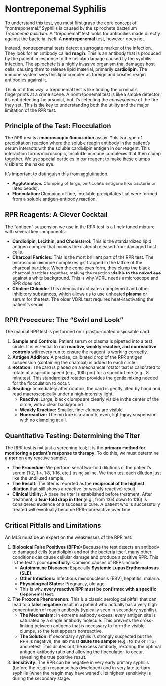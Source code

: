 # Nontreponemal Syphilis {-}

To understand this test, you must first grasp the core concept of "nontreponemal." Syphilis is caused by the spirochete bacterium *Treponema pallidum*. A "treponemal" test looks for antibodies made directly against the bacteria itself. A **nontreponemal** test, however, does not.

Instead, nontreponemal tests detect a surrogate marker of the infection. They look for an antibody called **reagin**. This is an antibody that is produced by the patient in response to the cellular damage caused by the syphilis infection. The spirochete is a highly invasive organism that damages host cells, causing them to release lipid material, primarily **cardiolipin**. The immune system sees this lipid complex as foreign and creates reagin antibodies against it.

Think of it this way: a treponemal test is like finding the criminal's fingerprints at a crime scene. A nontreponemal test is like a smoke detector; it's not detecting the arsonist, but it's detecting the *consequence* of the fire they set. This is the key to understanding both the utility and the major limitation of the RPR test.

## **Principle of the Test: Flocculation** {-}

The RPR test is a **macroscopic flocculation** assay. This is a type of precipitation reaction where the soluble reagin antibody in the patient's serum interacts with the soluble cardiolipin antigen in our reagent. This interaction forms microscopic, insoluble immune complexes that then clump together. We use special particles in our reagent to make these clumps visible to the naked eye.

It's important to distinguish this from agglutination.

*   **Agglutination:** Clumping of large, particulate antigens (like bacteria or latex beads).
*   **Flocculation:** Clumping of fine, insoluble precipitates that were formed from a soluble antigen-antibody reaction.

## **RPR Reagents: A Clever Cocktail** {-}

The "antigen" suspension we use in the RPR test is a finely tuned mixture with several key components:

*   **Cardiolipin, Lecithin, and Cholesterol:** This is the standardized lipid antigen complex that mimics the material released from damaged host cells.
*   **Charcoal Particles:** This is the most brilliant part of the RPR test. The microscopic immune complexes get trapped in the lattice of the charcoal particles. When the complexes form, they clump the black charcoal particles together, making the reaction **visible to the naked eye** against a white background. This is why VDRL needs a microscope and RPR does not.
*   **Choline Chloride:** This chemical inactivates complement and other inhibitory substances, which allows us to use unheated **plasma** or serum for the test. The older VDRL test requires heat-inactivating the patient's serum.

## **RPR Procedure: The "Swirl and Look"** {-}

The manual RPR test is performed on a plastic-coated disposable card.

1.  **Sample and Controls:** Patient serum or plasma is pipetted into a test circle. It is essential to run **reactive, weakly reactive, and nonreactive controls** with every run to ensure the reagent is working correctly.
2.  **Antigen Addition:** A precise, calibrated drop of the RPR antigen suspension (containing the charcoal) is added to each circle.
3.  **Rotation:** The card is placed on a mechanical rotator that is calibrated to rotate at a specific speed (e.g., 100 rpm) for a specific time (e.g., 8 minutes). This standardized rotation provides the gentle mixing needed for the flocculation to occur.
4.  **Reading:** Immediately after rotation, the card is gently tilted by hand and read macroscopically under a high-intensity light.
    *   **Reactive:** Large, black clumps are clearly visible in the center of the circle, with a clear background.
    *   **Weakly Reactive:** Smaller, finer clumps are visible.
    *   **Nonreactive:** The mixture is a smooth, even, light-gray suspension with no clumping at all.

## **Quantitative Testing: Determining the Titer** {-}

The RPR test is not just a screening tool; it is the **primary method for monitoring a patient's response to therapy**. To do this, we must determine a **titer** on any reactive sample.

*   **The Procedure:** We perform serial two-fold dilutions of the patient's serum (1:2, 1:4, 1:8, 1:16, etc.) using saline. We then test each dilution just like the undiluted sample.
*   **The Result:** The titer is reported as the **reciprocal of the highest dilution** that still shows a reactive (or weakly reactive) result.
*   **Clinical Utility:** A baseline titer is established before treatment. After treatment, a **four-fold drop in titer** (e.g., from 1:64 down to 1:16) is considered evidence of a successful cure. A patient who is successfully treated will eventually become RPR-nonreactive over time.

## **Critical Pitfalls and Limitations** {-}

An MLS must be an expert on the weaknesses of the RPR test.

1.  **Biological False Positives (BFPs):** Because the test detects an antibody to damaged cells (cardiolipin) and not the bacteria itself, many other conditions can cause cellular damage and produce a positive RPR. This is the test's poor **specificity**. Common causes of BFPs include:
    *   **Autoimmune Diseases:** Especially **Systemic Lupus Erythematosus (SLE)**.
    *   **Other Infections:** Infectious mononucleosis (EBV), hepatitis, malaria.
    *   **Physiological States:** Pregnancy, old age.
    *   This is why **every reactive RPR must be confirmed with a specific treponemal test**.

2.  **The Prozone Phenomenon:** This is a classic serological pitfall that can lead to a **false negative** result in a patient who actually has a very high concentration of reagin antibody (typically seen in secondary syphilis).
    *   **The Mechanism:** In extreme antibody excess, every antigen site is saturated by a single antibody molecule. This prevents the cross-linking between antigens that is necessary to form the visible clumps, so the test appears nonreactive.
    *   **The Solution:** If secondary syphilis is strongly suspected but the RPR is negative, the lab must **dilute the sample** (e.g., to 1:8 or 1:16) and retest. This dilutes out the excess antibody, restoring the optimal antigen-antibody ratio and allowing the flocculation to occur, revealing the true positive result.

3.  **Sensitivity:** The RPR can be negative in very early primary syphilis (before the reagin response has developed) and in very late tertiary syphilis (when the reagin may have waned). Its highest sensitivity is during the secondary stage.
